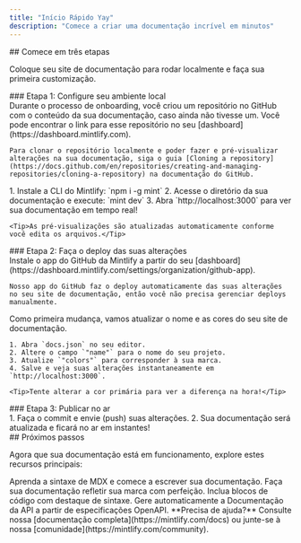 ```yaml
---
title: "Início Rápido Yay"
description: "Comece a criar uma documentação incrível em minutos"
---
```


<div id="get-started-in-three-steps">
  ## Comece em três etapas
</div>

Coloque seu site de documentação para rodar localmente e faça sua primeira customização.

<div id="step-1-set-up-your-local-environment">
  ### Etapa 1: Configure seu ambiente local
</div>

<AccordionGroup>
  <Accordion icon="copy" title="Clone sua documentação localmente">
    Durante o processo de onboarding, você criou um repositório no GitHub com o conteúdo da sua documentação, caso ainda não tivesse um. Você pode encontrar o link para esse repositório no seu [dashboard](https://dashboard.mintlify.com).

    Para clonar o repositório localmente e poder fazer e pré-visualizar alterações na sua documentação, siga o guia [Cloning a repository](https://docs.github.com/en/repositories/creating-and-managing-repositories/cloning-a-repository) na documentação do GitHub.
  </Accordion>

  <Accordion icon="rectangle-terminal" title="Inicie o servidor de pré-visualização">
    1. Instale a CLI do Mintlify: `npm i -g mint`
    2. Acesse o diretório da sua documentação e execute: `mint dev`
    3. Abra `http://localhost:3000` para ver sua documentação em tempo real!

    <Tip>As pré-visualizações são atualizadas automaticamente conforme você edita os arquivos.</Tip>
  </Accordion>
</AccordionGroup>

<div id="step-2-deploy-your-changes">
  ### Etapa 2: Faça o deploy das suas alterações
</div>

<AccordionGroup>
  <Accordion icon="github" title="Instale nosso app do GitHub">
    Instale o app do GitHub da Mintlify a partir do seu [dashboard](https://dashboard.mintlify.com/settings/organization/github-app).

    Nosso app do GitHub faz o deploy automaticamente das suas alterações no seu site de documentação, então você não precisa gerenciar deploys manualmente.
  </Accordion>

  <Accordion icon="palette" title="Atualize o nome e as cores do seu site">
    Como primeira mudança, vamos atualizar o nome e as cores do seu site de documentação.

    1. Abra `docs.json` no seu editor.
    2. Altere o campo `"name"` para o nome do seu projeto.
    3. Atualize `"colors"` para corresponder à sua marca.
    4. Salve e veja suas alterações instantaneamente em `http://localhost:3000`.

    <Tip>Tente alterar a cor primária para ver a diferença na hora!</Tip>
  </Accordion>
</AccordionGroup>

<div id="step-3-go-live">
  ### Etapa 3: Publicar no ar
</div>

<Accordion icon="rocket" title="Publique sua documentação">
  1. Faça o commit e envie (push) suas alterações.
  2. Sua documentação será atualizada e ficará no ar em instantes!
</Accordion>

<div id="next-steps">
  ## Próximos passos
</div>

Agora que sua documentação está em funcionamento, explore estes recursos principais:

<CardGroup cols={2}>
  <Card title="Escrever conteúdo" icon="pen-to-square" href="/pt-BR/essentials/markdown">
    Aprenda a sintaxe de MDX e comece a escrever sua documentação.
  </Card>

  <Card title="Personalizar estilo" icon="palette" href="/pt-BR/essentials/settings">
    Faça sua documentação refletir sua marca com perfeição.
  </Card>

  <Card title="Adicionar exemplos de código" icon="square-code" href="/pt-BR/essentials/code">
    Inclua blocos de código com destaque de sintaxe.
  </Card>

  <Card title="Documentação da API" icon="code" href="/pt-BR/api-reference/introduction">
    Gere automaticamente a Documentação da API a partir de especificações OpenAPI.
  </Card>
</CardGroup>

<Note>
  **Precisa de ajuda?** Consulte nossa [documentação completa](https://mintlify.com/docs) ou junte-se à nossa [comunidade](https://mintlify.com/community).
</Note>